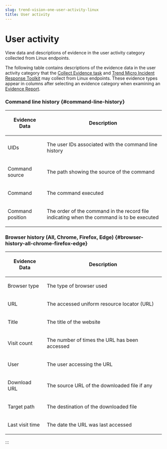 ```yaml
---
slug: trend-vision-one-user-activity-linux
title: User activity
---
```

# User activity

View data and descriptions of evidence in the user activity category collected from Linux endpoints.

The following table contains descriptions of the evidence data in the user activity category that the [Collect Evidence task](collect-evidence-task.mdx) and [Trend Micro Incident Response Toolkit](manual-evidence-collection.mdx) may collect from Linux endpoints. These evidence types appear in columns after selecting an evidence category when examining an [Evidence Report](evidence-report.mdx).

### Command line history {#command-line-history}

<table>
<colgroup>
<col style="width: 25%" />
<col style="width: 75%" />
</colgroup>
<thead>
<tr>
<th><p>Evidence Data</p></th>
<th><p>Description</p></th>
</tr>
</thead>
<tbody>
<tr>
<td><p>UIDs</p></td>
<td><p>The user IDs associated with the command line history</p></td>
</tr>
<tr>
<td><p>Command source</p></td>
<td><p>The path showing the source of the command</p></td>
</tr>
<tr>
<td><p>Command</p></td>
<td><p>The command executed</p></td>
</tr>
<tr>
<td><p>Command position</p></td>
<td><p>The order of the command in the record file indicating when the command is to be executed</p></td>
</tr>
</tbody>
</table>

### Browser history (All, Chrome, Firefox, Edge) {#browser-history-all-chrome-firefox-edge}

<table>
<colgroup>
<col style="width: 25%" />
<col style="width: 75%" />
</colgroup>
<thead>
<tr>
<th><p>Evidence Data</p></th>
<th><p>Description</p></th>
</tr>
</thead>
<tbody>
<tr>
<td><p>Browser type</p></td>
<td><p>The type of browser used</p></td>
</tr>
<tr>
<td><p>URL</p></td>
<td><p>The accessed uniform resource locator (URL)</p></td>
</tr>
<tr>
<td><p>Title</p></td>
<td><p>The title of the website</p></td>
</tr>
<tr>
<td><p>Visit count</p></td>
<td><p>The number of times the URL has been accessed</p></td>
</tr>
<tr>
<td><p>User</p></td>
<td><p>The user accessing the URL</p></td>
</tr>
<tr>
<td><p>Download URL</p></td>
<td><p>The source URL of the downloaded file if any</p></td>
</tr>
<tr>
<td><p>Target path</p></td>
<td><p>The destination of the downloaded file</p></td>
</tr>
<tr>
<td><p>Last visit time</p></td>
<td><p>The date the URL was last accessed</p></td>
</tr>
</tbody>
</table>
:::
